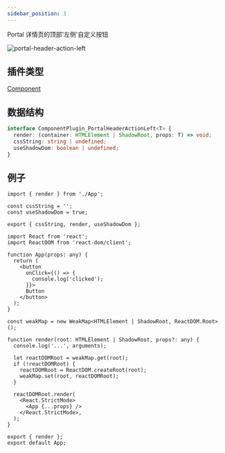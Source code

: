 ```yaml
---
sidebar_position: 3
---
```



Portal 详情页的顶部'左侧'自定义按钮

![portal-header-action-left](./assets/portal-header-action-left.jpeg)

## 插件类型

[Component](../plugin-types/component-plugin)

## 数据结构

```typescript
interface ComponentPlugin_PortalHeaderActionLeft<T> {
  render: (container: HTMLElement | ShadowRoot, props: T) => void;
  cssString: string | undefined;
  useShadowDom: boolean | undefined;
}
```

## 例子

<Tabs>
  <TabItem label="plugin.ts" value="plugin.ts" default>

```tsx
import { render } from './App';

const cssString = '';
const useShadowDom = true;

export { cssString, render, useShadowDom };
```

  </TabItem>

  <TabItem label="App.tsx" value="app.tsx" default>

```tsx
import React from 'react';
import ReactDOM from 'react-dom/client';

function App(props: any) {
  return (
    <button
      onClick={() => {
        console.log('clicked');
      }}>
      Button
    </button>
  );
}

const weakMap = new WeakMap<HTMLElement | ShadowRoot, ReactDOM.Root>();

function render(root: HTMLElement | ShadowRoot, props?: any) {
  console.log('...', arguments);

  let reactDOMRoot = weakMap.get(root);
  if (!reactDOMRoot) {
    reactDOMRoot = ReactDOM.createRoot(root);
    weakMap.set(root, reactDOMRoot);
  }

  reactDOMRoot.render(
    <React.StrictMode>
      <App {...props} />
    </React.StrictMode>,
  );
}

export { render };
export default App;
```

  </TabItem>
</Tabs>
